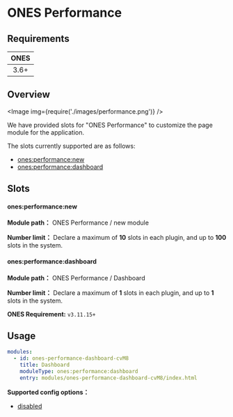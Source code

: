 # ONES Performance


## Requirements

| **ONES** |
| :------: |
|   3.6+   |

## Overview

<Image img={require('./images/performance.png')} />

We have provided slots for "ONES Performance" to customize the page module for the application.

The slots currently supported are as follows:

- [ones:performance:new](#onesperformancenew)
- [ones:performance:dashboard](#onesperformancedashboard)

## Slots

#### ones:performance:new

**Module path：** ONES Performance / new module

**Number limit：** Declare a maximum of **10** slots in each plugin, and up to **100** slots in the system.

#### ones:performance:dashboard

**Module path：** ONES Performance / Dashboard

**Number limit：** Declare a maximum of **1** slots in each plugin, and up to **1** slots in the system.

**ONES Requirement:** `v3.11.15+`

## Usage

```yaml
modules:
  - id: ones-performance-dashboard-cvM8
    title: Dashboard
    moduleType: ones:performance:dashboard
    entry: modules/ones-performance-dashboard-cvM8/index.html
```

**Supported config options：**

- [disabled](../../../../reference/config/plugin.md#disabled)
